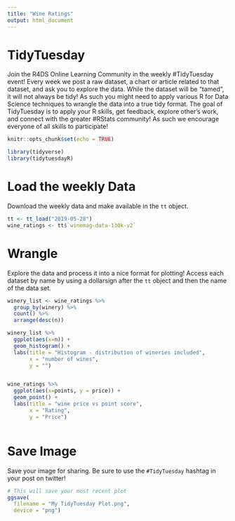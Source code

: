 ```yaml
---
title: "Wine Ratings"
output: html_document
---
```


# TidyTuesday

Join the R4DS Online Learning Community in the weekly #TidyTuesday event!
Every week we post a raw dataset, a chart or article related to that dataset, and ask you to explore the data.
While the dataset will be “tamed”, it will not always be tidy! As such you might need to apply various R for Data Science techniques to wrangle the data into a true tidy format.
The goal of TidyTuesday is to apply your R skills, get feedback, explore other’s work, and connect with the greater #RStats community!
As such we encourage everyone of all skills to participate!

```r

knitr::opts_chunk$set(echo = TRUE)

library(tidyverse)
library(tidytuesdayR)

```

# Load the weekly Data

Download the weekly data and make available in the `tt` object.

```r
tt <- tt_load("2019-05-28")
wine_ratings <- tt$`winemag-data-130k-v2`
```


# Wrangle

Explore the data and process it into a nice format for plotting! Access each dataset by name by using a dollarsign after the `tt` object and then the name of the data set.

```r

winery_list <- wine_ratings %>% 
  group_by(winery) %>%
  count() %>%
  arrange(desc(n))

winery_list %>% 
  ggplot(aes(x=n)) + 
  geom_histogram() + 
  labs(title = "Histogram - distribution of wineries included",
       x = "number of wines",
       y = "")


wine_ratings %>% 
  ggplot(aes(x=points, y = price)) + 
  geom_point() + 
  labs(title = "wine price vs point score",
       x = "Rating",
       y = "Price")
```


```r


  
```

# Save Image

Save your image for sharing. Be sure to use the `#TidyTuesday` hashtag in your post on twitter! 

```r

# This will save your most recent plot
ggsave(
  filename = "My TidyTuesday Plot.png",
  device = "png")

```
